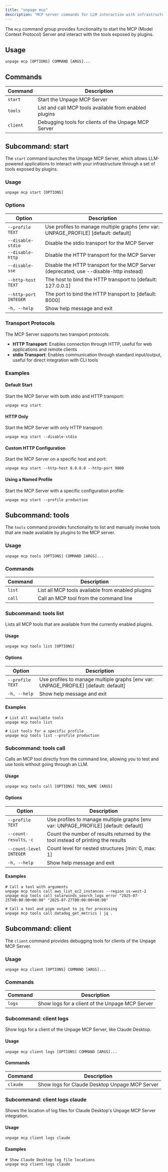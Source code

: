 ```yaml
---
title: "unpage mcp"
description: "MCP server commands for LLM interaction with infrastructure"
---
```


The `mcp` command group provides functionality to start the MCP (Model Context Protocol) Server and interact with the tools exposed by plugins.

## Usage

```shell
unpage mcp [OPTIONS] COMMAND [ARGS]...
```

## Commands

| Command  | Description                                            |
| -------- | ------------------------------------------------------ |
| `start`  | Start the Unpage MCP Server                            |
| `tools`  | List and call MCP tools available from enabled plugins |
| `client` | Debugging tools for clients of the Unpage MCP Server   |

## Subcommand: start

The `start` command launches the Unpage MCP Server, which allows LLM-powered applications to interact with your infrastructure through a set of tools exposed by plugins.

### Usage

```shell
unpage mcp start [OPTIONS]
```

### Options

| Option                | Description                                                                            |
| --------------------- | -------------------------------------------------------------------------------------- |
| `--profile TEXT`      | Use profiles to manage multiple graphs [env var: UNPAGE_PROFILE] [default: default]    |
| `--disable-stdio`     | Disable the stdio transport for the MCP Server                                         |
| `--disable-http`      | Disable the HTTP transport for the MCP Server                                          |
| `--disable-sse`       | Disable the HTTP transport for the MCP Server (deprecated, use --disable-http instead) |
| `--http-host TEXT`    | The host to bind the HTTP transport to [default: 127.0.0.1]                            |
| `--http-port INTEGER` | The port to bind the HTTP transport to [default: 8000]                                 |
| `-h, --help`          | Show help message and exit                                                             |

### Transport Protocols

The MCP Server supports two transport protocols:

- **HTTP Transport**: Enables connection through HTTP, useful for web applications and remote clients
- **stdio Transport**: Enables communication through standard input/output, useful for direct integration with CLI tools

### Examples

#### Default Start

Start the MCP Server with both stdio and HTTP transport:

```shell
unpage mcp start
```

#### HTTP Only

Start the MCP Server with only HTTP transport:

```shell
unpage mcp start --disable-stdio
```

#### Custom HTTP Configuration

Start the MCP Server on a specific host and port:

```shell
unpage mcp start --http-host 0.0.0.0 --http-port 9000
```

#### Using a Named Profile

Start the MCP Server with a specific configuration profile:

```shell
unpage mcp start --profile production
```

## Subcommand: tools

The `tools` command provides functionality to list and manually invoke tools that are made available by plugins to the MCP server.

### Usage

```shell
unpage mcp tools [OPTIONS] COMMAND [ARGS]...
```

### Commands

| Command | Description                                       |
| ------- | ------------------------------------------------- |
| `list`  | List all MCP tools available from enabled plugins |
| `call`  | Call an MCP tool from the command line            |

### Subcommand: tools list

Lists all MCP tools that are available from the currently enabled plugins.

#### Usage

```shell
unpage mcp tools list [OPTIONS]
```

#### Options

| Option           | Description                                                                         |
| ---------------- | ----------------------------------------------------------------------------------- |
| `--profile TEXT` | Use profiles to manage multiple graphs [env var: UNPAGE_PROFILE] [default: default] |
| `-h, --help`     | Show help message and exit                                                          |

#### Examples

```shell
# List all available tools
unpage mcp tools list

# List tools for a specific profile
unpage mcp tools list --profile production
```

### Subcommand: tools call

Calls an MCP tool directly from the command line, allowing you to test and use tools without going through an LLM.

#### Usage

```shell
unpage mcp tools call [OPTIONS] TOOL_NAME [ARGS]
```

#### Options

| Option                  | Description                                                                         |
| ----------------------- | ----------------------------------------------------------------------------------- |
| `--profile TEXT`        | Use profiles to manage multiple graphs [env var: UNPAGE_PROFILE] [default: default] |
| `--count-results`, `-c` | Count the number of results returned by the tool instead of printing the results    |
| `--count-level INTEGER` | Count level for nested structures [min: 0, max: 1]                                  |
| `-h, --help`            | Show help message and exit                                                          |

#### Examples

```shell
# Call a tool with arguments
unpage mcp tools call aws_list_ec2_instances --region us-west-2
unpage mcp tools call solarwinds_search_logs error "2025-07-25T00:00:00+00:00" "2025-07-27T00:00:00+00:00"

# Call a tool and pipe output to jq for processing
unpage mcp tools call datadog_get_metrics | jq .
```

## Subcommand: client

The `client` command provides debugging tools for clients of the Unpage MCP Server.

### Usage

```shell
unpage mcp client [OPTIONS] COMMAND [ARGS]...
```

### Commands

| Command | Description                                     |
| ------- | ----------------------------------------------- |
| `logs`  | Show logs for a client of the Unpage MCP Server |

### Subcommand: client logs

Show logs for a client of the Unpage MCP Server, like Claude Desktop.

#### Usage

```shell
unpage mcp client logs [OPTIONS] COMMAND [ARGS]...
```

#### Commands

| Command  | Description                                    |
| -------- | ---------------------------------------------- |
| `claude` | Show logs for Claude Desktop Unpage MCP Server |

### Subcommand: client logs claude

Shows the location of log files for Claude Desktop's Unpage MCP Server integration.

#### Usage

```shell
unpage mcp client logs claude
```

#### Examples

```shell
# Show Claude Desktop log file locations
unpage mcp client logs claude
```

